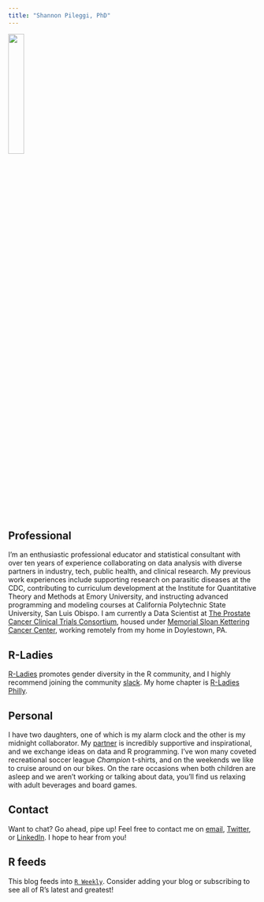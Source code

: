 ```yaml
---
title: "Shannon Pileggi, PhD"
---
```


![](shannon-circle.png){width=25%} 

## Professional


I’m an enthusiastic professional educator and statistical consultant with over ten years of experience collaborating on data analysis with diverse partners in industry, tech, public health, and clinical research.  My previous work experiences include supporting research on parasitic diseases at the CDC, contributing to curriculum development at the Institute for Quantitative Theory and Methods at Emory University, and instructing advanced programming and modeling courses at California Polytechnic State University, San Luis Obispo.  I am currently a Data Scientist at [The Prostate Cancer Clinical Trials Consortium](http://pcctc.org/){target="_blank"}, housed under [Memorial Sloan Kettering Cancer Center](https://www.mskcc.org/){target="_blank"}, working remotely from my home in Doylestown, PA.    

## R-Ladies

[R-Ladies](https://rladies.org/){target="_blank"} promotes gender diversity in the R community, and I highly recommend joining the community [slack](https://rladies-community-slack.herokuapp.com/){target="_blank"}. My home chapter is [R-Ladies Philly](https://www.rladiesphilly.org/){target="_blank"}.


## Personal

I have two daughters, one of which is my alarm clock and the other is my midnight collaborator.  My [partner](https://www.stochastic-squirrel.com/){target="_blank"} is incredibly supportive and inspirational, and we exchange ideas on data and R programming.  I've won many coveted recreational soccer league _Champion_ t-shirts, and on the weekends we like to cruise around on our bikes.  On the rare occasions when both children are asleep and we aren't working or talking about data, you'll find us relaxing with adult beverages and board games.


## Contact

Want to chat?  Go ahead, pipe up!  Feel free to contact me on [email](mailto:shannon@pipinghotdata.com){target="_blank"}, [Twitter](https://twitter.com/PipingHotData){target="_blank"}, or [LinkedIn](https://www.linkedin.com/in/shannon-m-pileggi/){target="_blank"}. I hope to hear from you!

## R feeds

This blog feeds into [`R Weekly`](https://rweekly.org/){target="_blank"}.  Consider adding your blog or subscribing to see all of R's latest and greatest!


